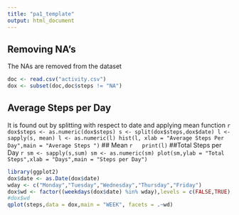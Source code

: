 ```yaml
---
title: "pa1_template"
output: html_document
---
```


## Removing NA's
The NAs are removed from the dataset

```r
doc <- read.csv("activity.csv")
dox <- subset(doc,doc$steps != "NA") 
```

## Average Steps per Day
 It is found out by splitting with respect to date and applying mean function
 ```r
dox$steps <- as.numeric(dox$steps)
s <- split(dox$steps,dox$date)
l <- sapply(s, mean)
l <- as.numeric(l)
hist(l, xlab = "Average Steps Per Day",main = "Average Steps ")
```
## Mean 
  ```r
  print(l)
  ```
##Total Steps per Day
 ```r
sm <- sapply(s,sum)
sm <- as.numeric(sm)
plot(sm,ylab = "Total Steps",xlab = "Days",main = "Steps per Day")
```

```r
library(ggplot2)
dox$date <- as.Date(dox$date)
wday <- c("Monday","Tuesday","Wednesday","Thursday","Friday")
dox$wd <- factor((weekdays(dox$date) %in% wday),levels = c(FALSE,TRUE),labels = c("weekend","weekday"))
#dox$wd
qplot(steps,data = dox,main = "WEEK", facets = .~wd)
```
